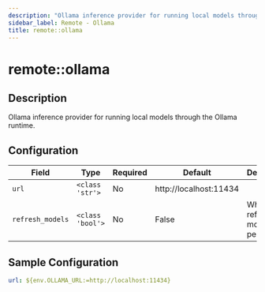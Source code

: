 ```yaml
---
description: "Ollama inference provider for running local models through the Ollama runtime."
sidebar_label: Remote - Ollama
title: remote::ollama
---
```


# remote::ollama

## Description

Ollama inference provider for running local models through the Ollama runtime.

## Configuration

| Field | Type | Required | Default | Description |
|-------|------|----------|---------|-------------|
| `url` | `<class 'str'>` | No | http://localhost:11434 |  |
| `refresh_models` | `<class 'bool'>` | No | False | Whether to refresh models periodically |

## Sample Configuration

```yaml
url: ${env.OLLAMA_URL:=http://localhost:11434}
```

